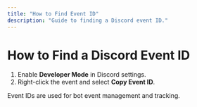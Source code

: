 ```yaml
---
title: "How to Find Event ID"
description: "Guide to finding a Discord event ID."
---
```


# How to Find a Discord Event ID

1. Enable **Developer Mode** in Discord settings.
2. Right-click the event and select **Copy Event ID**.

Event IDs are used for bot event management and tracking.
